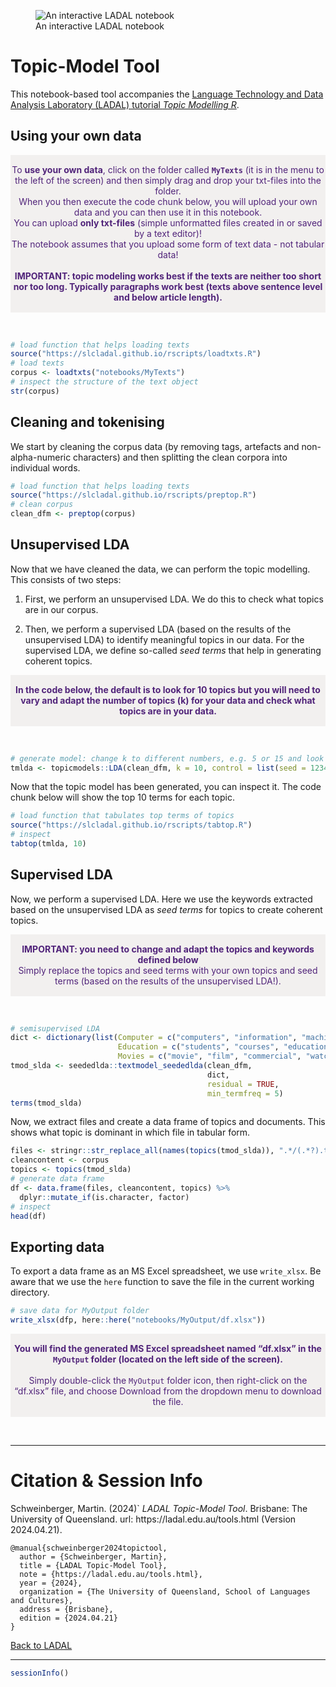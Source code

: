 
![An interactive LADAL notebook](https://slcladal.github.io/images/uq1.jpg)

# Topic-Model Tool

This notebook-based tool accompanies the [Language Technology and Data Analysis Laboratory (LADAL) tutorial *Topic Modelling R*](https://ladal.edu.au/topicmodels.html). 

## Using your own data

<div class="warning" style='padding:0.1em; background-color: rgba(215,209,204,.3); color:#51247a'>
<span>
<p style='margin-top:1em; text-align:center'>
To <b>use your own data</b>, click on the folder called <b>`MyTexts`</b> (it is in the menu to the left of the screen) and then simply drag and drop your txt-files into the folder. <br>When you then execute the code chunk below, you will upload your own data and you can then use it in this notebook.<br>You can upload <b>only txt-files</b> (simple unformatted files created in or saved by a text editor)! <br>The notebook assumes that you upload some form of text data - not tabular data!<br><br>
<b>IMPORTANT: topic modeling works best if the texts are neither too short nor too long. Typically  paragraphs work best (texts above sentence level and below article length).</b>
<br>
</p>
<p style='margin-left:1em;'>
</p></span>
</div>

<br>


```r
# load function that helps loading texts
source("https://slcladal.github.io/rscripts/loadtxts.R")
# load texts
corpus <- loadtxts("notebooks/MyTexts")
# inspect the structure of the text object
str(corpus)
```


## Cleaning and tokenising

We start by cleaning the corpus data (by removing tags, artefacts and non-alpha-numeric characters) and then splitting the clean corpora into individual words.

```r
# load function that helps loading texts
source("https://slcladal.github.io/rscripts/preptop.R")
# clean corpus
clean_dfm <- preptop(corpus)
```


## Unsupervised LDA

Now that we have cleaned the data, we can perform the topic modelling. This consists of two steps:

1. First, we perform an unsupervised LDA. We do this to check what topics are in our corpus. 

2. Then, we perform a supervised LDA (based on the results of the unsupervised LDA) to identify meaningful topics in our data. For the supervised LDA, we define so-called *seed terms* that help in generating coherent topics.


<div class="warning" style='padding:0.1em; background-color: rgba(215,209,204,.3); color:#51247a'>
<span>
<p style='margin-top:1em; text-align:center'>
<b>In the code below, the default is to look for 10 topics but you will need to vary and adapt the number of topics (k) for your data and check what topics are in your data.</b>
<br>
</p></span>
</div>

<br>




```r
# generate model: change k to different numbers, e.g. 5 or 15 and look for consistencies in the keywords for the topics below.
tmlda <- topicmodels::LDA(clean_dfm, k = 10, control = list(seed = 1234))
```

Now that the topic model has been generated, you can inspect it. The code chunk below will show the top 10 terms for each topic.

```r
# load function that tabulates top terms of topics
source("https://slcladal.github.io/rscripts/tabtop.R")
# inspect
tabtop(tmlda, 10)
```

## Supervised LDA

Now, we perform a supervised LDA. Here we use the keywords extracted based on the unsupervised LDA as *seed terms* for topics to create coherent topics.

<div class="warning" style='padding:0.1em; background-color: rgba(215,209,204,.3); color:#51247a'>
<span>
<p style='margin-top:1em; text-align:center'>
<b>IMPORTANT: you need to change and adapt the topics and keywords defined below </b> <br>Simply replace the topics and seed terms with your own topics and seed terms (based on the results of the unsupervised LDA!). 
<br>
</p>
</span>
</div>

<br>


```r
# semisupervised LDA
dict <- dictionary(list(Computer = c("computers", "information", "machine", "computer"),
                        Education = c("students", "courses", "education", "university"),
                        Movies = c("movie", "film", "commercial", "watch")))
tmod_slda <- seededlda::textmodel_seededlda(clean_dfm, 
                                            dict, 
                                            residual = TRUE, 
                                            min_termfreq = 5)
terms(tmod_slda)
```

Now, we extract files and create a data frame of topics and documents. This shows what topic is dominant in which file in tabular form.  

```r
files <- stringr::str_replace_all(names(topics(tmod_slda)), ".*/(.*?).txt", "\\1")
cleancontent <- corpus
topics <- topics(tmod_slda)
# generate data frame
df <- data.frame(files, cleancontent, topics) %>%
  dplyr::mutate_if(is.character, factor)
# inspect
head(df)
```


## Exporting data

To export a data frame as an MS Excel spreadsheet, we use `write_xlsx`. Be aware that we use the `here` function to  save the file in the current working directory.

```r
# save data for MyOutput folder
write_xlsx(dfp, here::here("notebooks/MyOutput/df.xlsx"))
```

<div class="warning" style='padding:0.1em; background-color: rgba(215,209,204,.3); color:#51247a'>
<span>
<p style='margin-top:1em; text-align:center'>
<b>You will find the generated MS Excel spreadsheet named "df.xlsx" in the `MyOutput` folder (located on the left side of the screen).</b> <br><br>Simply double-click the `MyOutput` folder icon, then right-click on the "df.xlsx" file, and choose Download from the dropdown menu to download the file. <br>
</p>
<p style='margin-left:1em;'>
</p></span>
</div>

<br>


***

# Citation & Session Info

Schweinberger, Martin. (2024)` *LADAL Topic-Model Tool*. Brisbane: The University of Queensland. url: https://ladal.edu.au/tools.html (Version 2024.04.21).

```
@manual{schweinberger2024topictool,
  author = {Schweinberger, Martin},
  title = {LADAL Topic-Model Tool},
  note = {https://ladal.edu.au/tools.html},
  year = {2024},
  organization = {The University of Queensland, School of Languages and Cultures},
  address = {Brisbane},
  edition = {2024.04.21}
}
```

[Back to LADAL](https://ladal.edu.au/topicmodels.html)

***

```r
sessionInfo()
```
